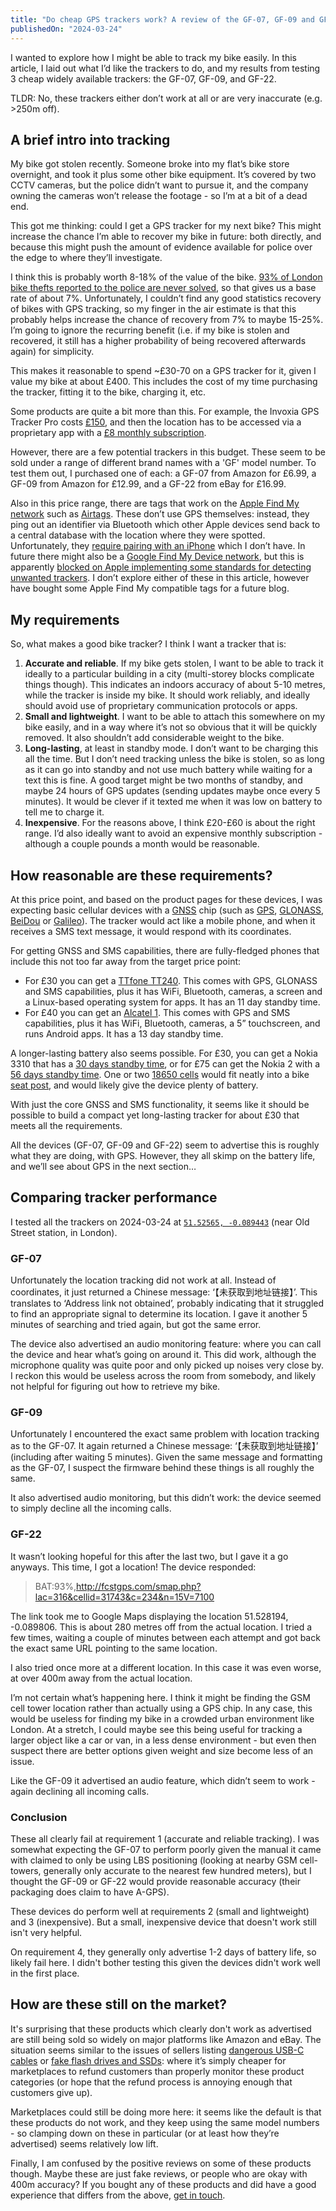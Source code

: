 ```yaml
---
title: "Do cheap GPS trackers work? A review of the GF-07, GF-09 and GF-22."
publishedOn: "2024-03-24"
---
```


I wanted to explore how I might be able to track my bike easily. In this article, I laid out what I’d like the trackers to do, and my results from testing 3 cheap widely available trackers: the GF-07, GF-09, and GF-22.

TLDR: No, these trackers either don’t work at all or are very inaccurate (e.g. >250m off).

## A brief intro into tracking

My bike got stolen recently. Someone broke into my flat’s bike store overnight, and took it plus some other bike equipment. It’s covered by two CCTV cameras, but the police didn’t want to pursue it, and the company owning the cameras won’t release the footage - so I’m at a bit of a dead end.

This got me thinking: could I get a GPS tracker for my next bike? This might increase the chance I’m able to recover my bike in future: both directly, and because this might push the amount of evidence available for police over the edge to where they’ll investigate.

I think this is probably worth 8-18% of the value of the bike. [93% of London bike thefts reported to the police are never solved](https://www.bbc.co.uk/news/articles/cw0xp8w5x46o), so that gives us a base rate of about 7%. Unfortunately, I couldn’t find any good statistics recovery of bikes with GPS tracking, so my finger in the air estimate is that this probably helps increase the chance of recovery from 7% to maybe 15-25%. I’m going to ignore the recurring benefit (i.e. if my bike is stolen and recovered, it still has a higher probability of being recovered afterwards again) for simplicity.

This makes it reasonable to spend ~£30-70 on a GPS tracker for it, given I value my bike at about £400. This includes the cost of my time purchasing the tracker, fitting it to the bike, charging it, etc.

Some products are quite a bit more than this. For example, the Invoxia GPS Tracker Pro costs [£150](https://www.amazon.co.uk/Invoxia-Cellular-Tracker-1-Year-Subscription/dp/B08HM69GS2), and then the location has to be accessed via a proprietary app with a [£8 monthly subscription](https://www.invoxia.com/en-GB/compare).

However, there are a few potential trackers in this budget. These seem to be sold under a range of different brand names with a 'GF' model number. To test them out, I purchased one of each: a GF-07 from Amazon for £6.99, a GF-09 from Amazon for £12.99, and a GF-22 from eBay for £16.99.

Also in this price range, there are tags that work on the [Apple Find My network](https://en.wikipedia.org/wiki/Find_My) such as [Airtags](https://www.apple.com/uk/airtag/). These don’t use GPS themselves: instead, they ping out an identifier via Bluetooth which other Apple devices send back to a central database with the location where they were spotted. Unfortunately, they [require pairing with an iPhone](https://support.apple.com/en-gb/101602) which I don’t have. In future there might also be a [Google Find My Device network](https://blog.google/products/android/google-android-safety-features/), but this is apparently [blocked on Apple implementing some standards for detecting unwanted trackers](https://www.androidpolice.com/find-my-device-network-held-back-apple/). I don’t explore either of these in this article, however have bought some Apple Find My compatible tags for a future blog.

## My requirements

So, what makes a good bike tracker? I think I want a tracker that is:

1. **Accurate and reliable**. If my bike gets stolen, I want to be able to track it ideally to a particular building in a city (multi-storey blocks complicate things though). This indicates an indoors accuracy of about 5-10 metres, while the tracker is inside my bike. It should work reliably, and ideally should avoid use of proprietary communication protocols or apps.
2. **Small and lightweight**. I want to be able to attach this somewhere on my bike easily, and in a way where it’s not so obvious that it will be quickly removed. It also shouldn’t add considerable weight to the bike.
3. **Long-lasting**, at least in standby mode. I don’t want to be charging this all the time. But I don’t need tracking unless the bike is stolen, so as long as it can go into standby and not use much battery while waiting for a text this is fine. A good target might be two months of standby, and maybe 24 hours of GPS updates (sending updates maybe once every 5 minutes). It would be clever if it texted me when it was low on battery to tell me to charge it.
4. **Inexpensive**. For the reasons above, I think £20-£60 is about the right range. I’d also ideally want to avoid an expensive monthly subscription - although a couple pounds a month would be reasonable.

## How reasonable are these requirements?

At this price point, and based on the product pages for these devices, I was expecting basic cellular devices with a [GNSS](https://en.wikipedia.org/wiki/Satellite_navigation) chip (such as [GPS](https://en.wikipedia.org/wiki/Global_Positioning_System), [GLONASS](https://en.wikipedia.org/wiki/GLONASS), [BeiDou](https://en.wikipedia.org/wiki/BeiDou) or [Galileo](https://en.wikipedia.org/wiki/Galileo_(satellite_navigation))). The tracker would act like a mobile phone, and when it receives a SMS text message, it would respond with its coordinates.

For getting GNSS and SMS capabilities, there are fully-fledged phones that include this not too far away from the target price point:
* For £30 you can get a [TTfone TT240](https://www.amazon.co.uk/TTfone-TT240-Simple-Whatsapp-Mobile/dp/B08P7M64BJ). This comes with GPS, GLONASS and SMS capabilities, plus it has WiFi, Bluetooth, cameras, a screen and a Linux-based operating system for apps. It has an 11 day standby time.
* For £40 you can get an [Alcatel 1](https://www.amazon.co.uk/Alcatel-Volcano-Black-Unlocked-Smartphone/dp/B09LM8Q9BG/). This comes with GPS and SMS capabilities, plus it has WiFi, Bluetooth, cameras, a 5” touchscreen, and runs Android apps. It has a 13 day standby time.

A longer-lasting battery also seems possible. For £30, you can get a Nokia 3310 that has a [30 days standby time](https://www.techradar.com/news/new-nokia-3310-vs-original-nokia-3310-which-phone-is-king#:~:text=to%20a%20whopping-,31%20days%20of%20standby,-.), or for £75 can get the Nokia 2 with a [56 days standby time](https://nokiamob.net/2017/11/02/nokia-2-has-up-to-56-days-standby-time-differences-between-model-numbers/). One or two [18650 cells](https://en.wikipedia.org/wiki/18650_battery) would fit neatly into a bike [seat post](https://en.wikipedia.org/wiki/Seatpost), and would likely give the device plenty of battery.

With just the core GNSS and SMS functionality, it seems like it should be possible to build a compact yet long-lasting tracker for about £30 that meets all the requirements.

All the devices (GF-07, GF-09 and GF-22) seem to advertise this is roughly what they are doing, with GPS. However, they all skimp on the battery life, and we’ll see about GPS in the next section…

## Comparing tracker performance

I tested all the trackers on 2024-03-24 at [`51.52565, -0.089443`](https://geohack.toolforge.org/geohack.php?params=51_31_32_N_0_5_21_W) (near Old Street station, in London).

### GF-07

Unfortunately the location tracking did not work at all. Instead of coordinates, it just returned a Chinese message: ‘【未获取到地址链接】’. This translates to ‘Address link not obtained’, probably indicating that it struggled to find an appropriate signal to determine its location. I gave it another 5 minutes of searching and tried again, but got the same error.

The device also advertised an audio monitoring feature: where you can call the device and hear what’s going on around it. This did work, although the microphone quality was quite poor and only picked up noises very close by. I reckon this would be useless across the room from somebody, and likely not helpful for figuring out how to retrieve my bike.

### GF-09

Unfortunately I encountered the exact same problem with location tracking as to the GF-07. It again returned a Chinese message: ‘【未获取到地址链接】’ (including after waiting 5 minutes). Given the same message and formatting as the GF-07,  I suspect the firmware behind these things is all roughly the same.

It also advertised audio monitoring, but this didn’t work: the device seemed to simply decline all the incoming calls.

### GF-22

It wasn’t looking hopeful for this after the last two, but I gave it a go anyways. This time, I got a location! The device responded:

> BAT:93%,http://fcstgps.com/smap.php?lac=316&cellid=31743&c=234&n=15V=7100

The link took me to Google Maps displaying the location 51.528194, -0.089806. This is about 280 metres off from the actual location. I tried a few times, waiting a couple of minutes between each attempt and got back the exact same URL pointing to the same location.

I also tried once more at a different location. In this case it was even worse, at over 400m away from the actual location.

I’m not certain what’s happening here. I think it might be finding the GSM cell tower location rather than actually using a GPS chip. In any case, this would be useless for finding my bike in a crowded urban environment like London. At a stretch, I could maybe see this being useful for tracking a larger object like a car or van, in a less dense environment - but even then suspect there are better options given weight and size become less of an issue.

Like the GF-09 it advertised an audio feature, which didn’t seem to work - again declining all incoming calls.

### Conclusion

These all clearly fail at requirement 1 (accurate and reliable tracking). I was somewhat expecting the GF-07 to perform poorly given the manual it came with claimed to only be using LBS positioning (looking at nearby GSM cell-towers, generally only accurate to the nearest few hundred meters), but I thought the GF-09 or GF-22 would provide reasonable accuracy (their packaging does claim to have A-GPS).

These devices do perform well at requirements 2 (small and lightweight) and 3 (inexpensive). But a small, inexpensive device that doesn't work still isn't very helpful.

On requirement 4, they generally only advertise 1-2 days of battery life, so likely fail here. I didn't bother testing this given the devices didn't work well in the first place.

## How are these still on the market?

It's surprising that these products which clearly don't work as advertised are still being sold so widely on major platforms like Amazon and eBay. The situation seems similar to the issues of sellers listing [dangerous USB-C cables](https://www.theguardian.com/technology/2016/mar/30/amazon-clamps-down-dangerous-usb-c-cables) or [fake flash drives and SSDs](https://youtube.com/watch?v=QOhLlvNlI20): where it’s simply cheaper for marketplaces to refund customers than properly monitor these product categories (or hope that the refund process is annoying enough that customers give up).

Marketplaces could still be doing more here: it seems like the default is that these products do not work, and they keep using the same model numbers - so clamping down on these in particular (or at least how they’re advertised) seems relatively low lift.

Finally, I am confused by the positive reviews on some of these products though. Maybe these are just fake reviews, or people who are okay with 400m accuracy? If you bought any of these products and did have a good experience that differs from the above, [get in touch](/).
